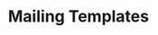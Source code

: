 ---
title: "Mailing Templates"
openapi: "GET /{recruiting_customer_id}/candidates/lookup/mailingtemplates"
sidebarTitle: "Mailing Templates"
---